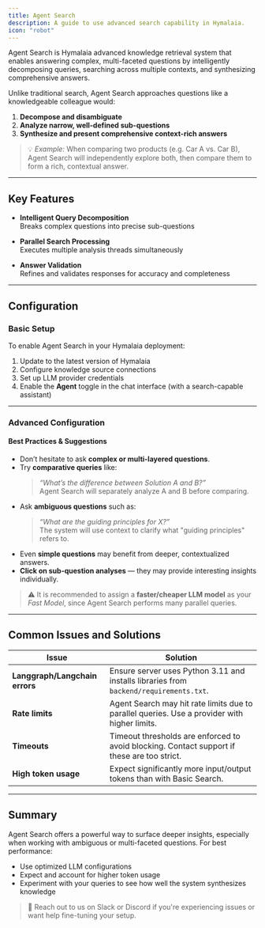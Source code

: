 ```yaml
---
title: Agent Search
description: A guide to use advanced search capability in Hymalaia.
icon: "robot"
---
```


Agent Search is Hymalaia advanced knowledge retrieval system that enables answering complex, multi-faceted questions by intelligently decomposing queries, searching across multiple contexts, and synthesizing comprehensive answers.

Unlike traditional search, Agent Search approaches questions like a knowledgeable colleague would:  
1. **Decompose and disambiguate**  
2. **Analyze narrow, well-defined sub-questions**  
3. **Synthesize and present comprehensive context-rich answers**

> 💡 *Example:* When comparing two products (e.g. Car A vs. Car B), Agent Search will independently explore both, then compare them to form a rich, contextual answer.

---

## Key Features

- **Intelligent Query Decomposition**  
  Breaks complex questions into precise sub-questions

- **Parallel Search Processing**  
  Executes multiple analysis threads simultaneously

- **Answer Validation**  
  Refines and validates responses for accuracy and completeness

---

## Configuration

### Basic Setup

To enable Agent Search in your Hymalaia deployment:

1. Update to the latest version of Hymalaia
2. Configure knowledge source connections
3. Set up LLM provider credentials
4. Enable the **Agent** toggle in the chat interface (with a search-capable assistant)

---

### Advanced Configuration

#### Best Practices & Suggestions

- Don’t hesitate to ask **complex or multi-layered questions**.
- Try **comparative queries** like:
  > _“What’s the difference between Solution A and B?”_  
  Agent Search will separately analyze A and B before comparing.
- Ask **ambiguous questions** such as:
  > _“What are the guiding principles for X?”_  
  The system will use context to clarify what "guiding principles" refers to.
- Even **simple questions** may benefit from deeper, contextualized answers.
- **Click on sub-question analyses** — they may provide interesting insights individually.

> ⚠️ It is recommended to assign a **faster/cheaper LLM model** as your *Fast Model*, since Agent Search performs many parallel queries.

---

## Common Issues and Solutions

| Issue                          | Solution                                                                                      |
|-------------------------------|-----------------------------------------------------------------------------------------------|
| **Langgraph/Langchain errors** | Ensure server uses Python 3.11 and installs libraries from `backend/requirements.txt`.        |
| **Rate limits**                | Agent Search may hit rate limits due to parallel queries. Use a provider with higher limits.  |
| **Timeouts**                   | Timeout thresholds are enforced to avoid blocking. Contact support if these are too strict.   |
| **High token usage**           | Expect significantly more input/output tokens than with Basic Search.                        |

---

## Summary

Agent Search offers a powerful way to surface deeper insights, especially when working with ambiguous or multi-faceted questions. For best performance:

- Use optimized LLM configurations
- Expect and account for higher token usage
- Experiment with your queries to see how well the system synthesizes knowledge

> 💬 Reach out to us on Slack or Discord if you're experiencing issues or want help fine-tuning your setup.
